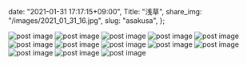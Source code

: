   date: "2021-01-31 17:17:15+09:00",
  Title: "浅草",
  share_img: "/images/2021_01_31_16.jpg",
  slug: "asakusa",
};

<img src="/images/2021_01_31_8.jpg" alt="post image" />
<img src="/images/2021_01_31_9.jpg" alt="post image" />
<img src="/images/2021_01_31_10.jpg" alt="post image" />
<img src="/images/2021_01_31_11.jpg" alt="post image" />
<img src="/images/2021_01_31_12.jpg" alt="post image" />
<img src="/images/2021_01_31_13.jpg" alt="post image" />
<img src="/images/2021_01_31_14.jpg" alt="post image" />
<img src="/images/2021_01_31_15.jpg" alt="post image" />
<img src="/images/2021_01_31_16.jpg" alt="post image" />
<img src="/images/2021_01_31_17.jpg" alt="post image" />
<img src="/images/2021_01_31_18.jpg" alt="post image" />
<img src="/images/2021_01_31_19.jpg" alt="post image" />
<img src="/images/2021_01_31_20.jpg" alt="post image" />
